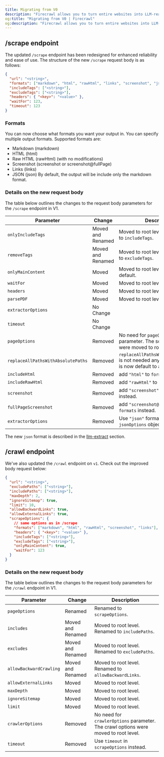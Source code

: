 ```yaml
---
title: Migrating from V0
description: "Firecrawl allows you to turn entire websites into LLM-ready markdown"
og:title: "Migrating from V0 | Firecrawl"
og:description: "Firecrawl allows you to turn entire websites into LLM-ready markdown"
---
```


## /scrape endpoint

The updated `/scrape` endpoint has been redesigned for enhanced reliability and ease of use. The structure of the new `/scrape` request body is as follows:

```json
{
  "url": "<string>",
  "formats": ["markdown", "html", "rawHtml", "links", "screenshot", "json"],
  "includeTags": ["<string>"],
  "excludeTags": ["<string>"],
  "headers": { "<key>": "<value>" },
  "waitFor": 123,
  "timeout": 123
}
```

### Formats

You can now choose what formats you want your output in. You can specify multiple output formats. Supported formats are:

- Markdown (markdown)
- HTML (html)
- Raw HTML (rawHtml) (with no modifications)
- Screenshot (screenshot or screenshot@fullPage)
- Links (links)
- JSON (json)
By default, the output will be include only the markdown format.

### Details on the new request body

The table below outlines the changes to the request body parameters for the `/scrape` endpoint in V1.

| Parameter | Change | Description |
| --------- | ------ | ----------- |
| `onlyIncludeTags` | Moved and Renamed | Moved to root level. And renamed to `includeTags`. |
| `removeTags` | Moved and Renamed | Moved to root level. And renamed to `excludeTags`. |
| `onlyMainContent`| Moved | Moved to root level. `true` by default. |
| `waitFor`| Moved | Moved to root level. |
| `headers`| Moved | Moved to root level. |
| `parsePDF`| Moved | Moved to root level. |
| `extractorOptions`| No Change ||
| `timeout`| No Change ||
| `pageOptions` | Removed | No need for `pageOptions` parameter. The scrape options were moved to root level. |
| `replaceAllPathsWithAbsolutePaths` | Removed | `replaceAllPathsWithAbsolutePaths` is not needed anymore. Every path is now default to absolute path. |
| `includeHtml`| Removed | add `"html"` to `formats` instead. |
| `includeRawHtml`| Removed | add `"rawHtml"` to `formats` instead. |
| `screenshot`| Removed | add `"screenshot"` to `formats` instead. |
| `fullPageScreenshot`| Removed | add `"screenshot@fullPage"` to `formats` instead. |
| `extractorOptions` | Removed | Use `"json"` format instead with `jsonOptions` object. |

The new `json` format is described in the [llm-extract](/features/extract) section.

## /crawl endpoint

We've also updated the `/crawl` endpoint on `v1`. Check out the improved body request below:

```json
{
  "url": "<string>",
  "excludePaths": ["<string>"],
  "includePaths": ["<string>"],
  "maxDepth": 2,
  "ignoreSitemap": true,
  "limit": 10,
  "allowBackwardLinks": true,
  "allowExternalLinks": true,
  "scrapeOptions": {
    // same options as in /scrape
    "formats": ["markdown", "html", "rawHtml", "screenshot", "links"],
    "headers": { "<key>": "<value>" },
    "includeTags": ["<string>"],
    "excludeTags": ["<string>"],
    "onlyMainContent": true,
    "waitFor": 123
  }
}
```


### Details on the new request body

The table below outlines the changes to the request body parameters for the `/crawl` endpoint in V1.

| Parameter | Change | Description |
| --------- | ------ | ----------- |
| `pageOptions` | Renamed | Renamed to `scrapeOptions`. |
| `includes` | Moved and Renamed | Moved to root level. Renamed to `includePaths`. |
| `excludes` | Moved and Renamed | Moved to root level. Renamed to `excludePaths`. |
| `allowBackwardCrawling` | Moved and Renamed | Moved to root level. Renamed to `allowBackwardLinks`. |
| `allowExternalLinks` | Moved | Moved to root level. |
| `maxDepth` | Moved | Moved to root level. |
| `ignoreSitemap` | Moved | Moved to root level. |
| `limit` | Moved | Moved to root level. |
| `crawlerOptions` | Removed | No need for `crawlerOptions` parameter. The crawl options were moved to root level. |
| `timeout` | Removed | Use `timeout` in `scrapeOptions` instead. |
